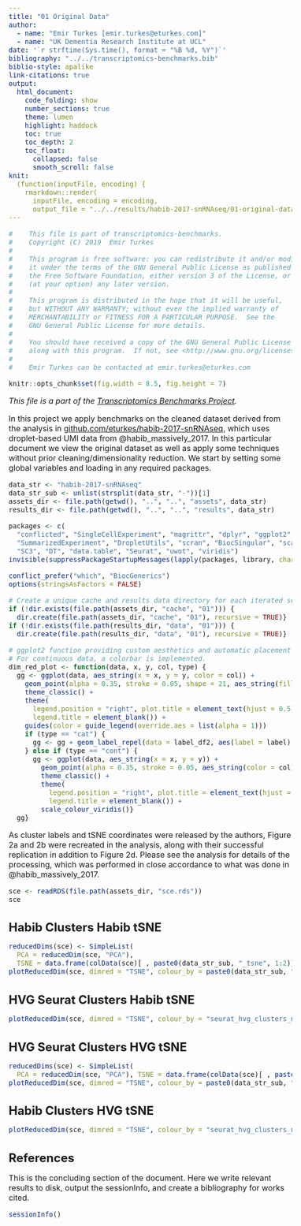 ```yaml
---
title: "01 Original Data"
author:
  - name: "Emir Turkes [emir.turkes@eturkes.com]"
  - name: "UK Dementia Research Institute at UCL"
date: '`r strftime(Sys.time(), format = "%B %d, %Y")`'
bibliography: "../../transcriptomics-benchmarks.bib"
biblio-style: apalike
link-citations: true
output:
  html_document:
    code_folding: show
    number_sections: true
    theme: lumen
    highlight: haddock
    toc: true
    toc_depth: 2
    toc_float:
      collapsed: false
      smooth_scroll: false
knit:
  (function(inputFile, encoding) {
    rmarkdown::render(
      inputFile, encoding = encoding,
      output_file = "../../results/habib-2017-snRNAseq/01-original-data.html")})
---
```


```r
#    This file is part of transcriptomics-benchmarks.
#    Copyright (C) 2019  Emir Turkes
#
#    This program is free software: you can redistribute it and/or modify
#    it under the terms of the GNU General Public License as published by
#    the Free Software Foundation, either version 3 of the License, or
#    (at your option) any later version.
#
#    This program is distributed in the hope that it will be useful,
#    but WITHOUT ANY WARRANTY; without even the implied warranty of
#    MERCHANTABILITY or FITNESS FOR A PARTICULAR PURPOSE.  See the
#    GNU General Public License for more details.
#
#    You should have received a copy of the GNU General Public License
#    along with this program.  If not, see <http://www.gnu.org/licenses/>.
#
#    Emir Turkes can be contacted at emir.turkes@eturkes.com

knitr::opts_chunk$set(fig.width = 8.5, fig.height = 7)
```

<style type="text/css">
body {font-size: 16px;}
h1.title {font-size: 35px;}
h1 {font-size: 24px;}
h2 {font-size: 22px;}
h3 {font-size: 20px;}
.toc-content {padding-left: 0px; padding-right: 0px;}
div.tocify {width: 100%;}
.tocify-subheader .tocify-item {font-size: 0.95em; padding-left: 25px; text-indent: 0;}
div.main-container {max-width: none; width: 100%;}
</style>

*This file is a part of the [Transcriptomics Benchmarks Project](https://github.com/eturkes/transcriptomics-benchmarks).*

In this project we apply benchmarks on the cleaned dataset derived from the analysis in [github.com/eturkes/habib-2017-snRNAseq](https://github.com/eturkes/habib-2017-snRNAseq), which uses droplet-based UMI data from @habib_massively_2017.
In this particular document we view the original dataset as well as apply some techniques without prior cleaning/dimensionality reduction.
We start by setting some global variables and loading in any required packages.

```r
data_str <- "habib-2017-snRNAseq"
data_str_sub <- unlist(strsplit(data_str, "-"))[1]
assets_dir <- file.path(getwd(), "..", "..", "assets", data_str)
results_dir <- file.path(getwd(), "..", "..", "results", data_str)

packages <- c(
  "conflicted", "SingleCellExperiment", "magrittr", "dplyr", "ggplot2", "ggrepel", "S4Vectors",
  "SummarizedExperiment", "DropletUtils", "scran", "BiocSingular", "scater", "Rtsne", "svd",
  "SC3", "DT", "data.table", "Seurat", "uwot", "viridis")
invisible(suppressPackageStartupMessages(lapply(packages, library, character.only = TRUE)))

conflict_prefer("which", "BiocGenerics")
options(stringsAsFactors = FALSE)

# Create a unique cache and results data directory for each iterated section.
if (!dir.exists(file.path(assets_dir, "cache", "01"))) {
  dir.create(file.path(assets_dir, "cache", "01"), recursive = TRUE)}
if (!dir.exists(file.path(results_dir, "data", "01"))) {
  dir.create(file.path(results_dir, "data", "01"), recursive = TRUE)}

# ggplot2 function providing custom aesthetics and automatic placement of categorical labels.
# For continuous data, a colorbar is implemented.
dim_red_plot <- function(data, x, y, col, type) {
  gg <- ggplot(data, aes_string(x = x, y = y, color = col)) +
    geom_point(alpha = 0.35, stroke = 0.05, shape = 21, aes_string(fill = col)) +
    theme_classic() +
    theme(
      legend.position = "right", plot.title = element_text(hjust = 0.5),
      legend.title = element_blank()) +
    guides(color = guide_legend(override.aes = list(alpha = 1)))
    if (type == "cat") {
      gg <- gg + geom_label_repel(data = label_df2, aes(label = label), show.legend = FALSE)
    } else if (type == "cont") {
      gg <- ggplot(data, aes_string(x = x, y = y)) +
        geom_point(alpha = 0.35, stroke = 0.05, aes_string(color = col)) +
        theme_classic() +
        theme(
          legend.position = "right", plot.title = element_text(hjust = 0.5),
          legend.title = element_blank()) +
        scale_colour_viridis()}
  gg}
```

As cluster labels and tSNE coordinates were released by the authors, Figure 2a and 2b were recreated in the analysis, along with their successful replication in addition to Figure 2d.
Please see the analysis for details of the processing, which was performed in close accordance to what was done in @habib_massively_2017.

```r
sce <- readRDS(file.path(assets_dir, "sce.rds"))
sce
```

# Habib Clusters Habib tSNE

```r
reducedDims(sce) <- SimpleList(
  PCA = reducedDim(sce, "PCA"),
  TSNE = data.frame(colData(sce)[ , paste0(data_str_sub, "_tsne", 1:2)]))
plotReducedDim(sce, dimred = "TSNE", colour_by = paste0(data_str_sub, "_cluster_name"))
```

# HVG Seurat Clusters Habib tSNE

```r
plotReducedDim(sce, dimred = "TSNE", colour_by = "seurat_hvg_clusters_name")
```

# HVG Seurat Clusters HVG tSNE

```r
reducedDims(sce) <- SimpleList(
  PCA = reducedDim(sce, "PCA"), TSNE = data.frame(colData(sce)[ , paste0("hvg_tsne", 1:2)]))
plotReducedDim(sce, dimred = "TSNE", colour_by = paste0(data_str_sub, "_cluster_name"))
```

# Habib Clusters HVG tSNE

```r
plotReducedDim(sce, dimred = "TSNE", colour_by = "seurat_hvg_clusters_name")
```

# References

This is the concluding section of the document. Here we write relevant results to disk, output the sessionInfo, and create a bibliography for works cited.

```r
sessionInfo()
```

